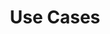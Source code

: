 ---
title: Use Cases
description: Use Case
keywords: ['VuePress', 'VuePress Template', 'VuePress Theme', 'VuePress Plugin']
---